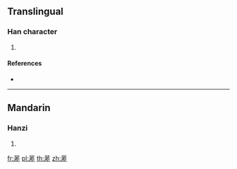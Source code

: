 {{character info/new}}
==Translingual==

===Han character===
{{Han char|rn=140|rad=艸|as=10|sn=16|four=44510|canj=TTQM}}

# {{defn|Han|sort=艸10}}

====References====
* {{Han ref|kx=1049.210|dkj=31595|dj=1510.300|hdz=53269.040|uh=84AB|ud=33963|bh=E3B5|bd=58293}}

----

==Mandarin==

===Hanzi===
{{cmn-hanzi|pin=[[cuō]] ([[cuo1]])|wg=ts'o<sup>1</sup>}}

# {{defn|lang=cmn|sort=艸10}}

[[fr:蒫]]
[[pl:蒫]]
[[th:蒫]]
[[zh:蒫]]